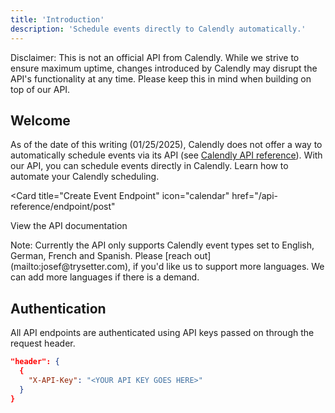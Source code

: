 ```yaml
---
title: 'Introduction'
description: 'Schedule events directly to Calendly automatically.'
---
```



<Note>
  Disclaimer: This is not an official API from Calendly. While we strive to ensure maximum uptime, changes introduced by Calendly may disrupt the API's functionality at any time. Please keep this in mind when building on top of our API.
</Note>

## Welcome

As of the date of this writing (01/25/2025), Calendly does not offer a way to automatically schedule events via its API (see [Calendly API reference](https://developer.calendly.com/api-docs)).
With our API, you can schedule events directly in Calendly. Learn how to automate your Calendly scheduling.

<Card
  title="Create Event Endpoint"
  icon="calendar"
  href="/api-reference/endpoint/post"
>
  View the API documentation
</Card>

<Note>
  Note: Currently the API only supports Calendly event types set to English, German, French and Spanish. Please [reach out](mailto:josef@trysetter.com), if you'd like us to support more languages. We can add more languages if there is a demand.
</Note>

## Authentication

All API endpoints are authenticated using API keys passed on through the request header.

```json
"header": {
  {
    "X-API-Key": "<YOUR API KEY GOES HERE>"
  }
}
```
